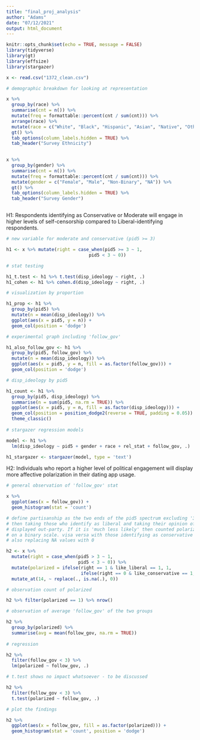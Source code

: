 ```yaml
---
title: "final_proj_analysis"
author: "Adams"
date: "07/12/2021"
output: html_document
---
```


```r
knitr::opts_chunk$set(echo = TRUE, message = FALSE)
library(tidyverse)
library(gt)
library(effsize)
library(stargazer)

x <- read.csv("1372_clean.csv")

```

```r

# demographic breakdown for looking at representation 

x %>% 
  group_by(race) %>% 
  summarise(cnt = n()) %>%
  mutate(freq = formattable::percent(cnt / sum(cnt))) %>% 
  arrange(race) %>% 
  mutate(race = c("White", "Black", "Hispanic", "Asian", "Native", "Other", "NA")) %>%
  gt() %>% 
  tab_options(column_labels.hidden = TRUE) %>% 
  tab_header("Survey Ethnicity")
  

x %>% 
  group_by(gender) %>% 
  summarise(cnt = n()) %>%
  mutate(freq = formattable::percent(cnt / sum(cnt))) %>% 
  mutate(gender = c("Female", "Male", "Non-Binary", "NA")) %>% 
  gt() %>% 
  tab_options(column_labels.hidden = TRUE) %>% 
  tab_header("Survey Gender")



```

H1: Respondents identifying as Conservative or Moderate will engage in higher levels of self-censorship compared to Liberal-identifying respondents.


```r

# new variable for moderate and conservative (pid5 >= 3)

h1 <- x %>% mutate(right = case_when(pid5 >= 3 ~ 1,
                               pid5 < 3 ~ 0))

# stat testing 

h1_t.test <- h1 %>% t.test(disp_ideology ~ right, .)
h1_cohen <- h1 %>% cohen.d(disp_ideology ~ right, .)

# visualization by proportion 

h1_prop <- h1 %>% 
  group_by(pid5) %>% 
  mutate(n = mean(disp_ideology)) %>% 
  ggplot(aes(x = pid5, y = n)) +
  geom_col(position = 'dodge')

# experimental graph including 'follow_gov'

h1_also_follow_gov <- h1 %>% 
  group_by(pid5, follow_gov) %>% 
  mutate(n = mean(disp_ideology)) %>% 
  ggplot(aes(x = pid5, y = n, fill = as.factor(follow_gov))) +
  geom_col(position = 'dodge')

# disp_ideology by pid5 

h1_count <- h1 %>% 
  group_by(pid5, disp_ideology) %>% 
  summarise(n = sum(pid5, na.rm = TRUE)) %>% 
  ggplot(aes(x = pid5, y = n, fill = as.factor(disp_ideology))) +
  geom_col(position = position_dodge2(reverse = TRUE, padding = 0.05)) +
  theme_classic()
  
# stargazer regression models 

model <- h1 %>% 
  lm(disp_ideology ~ pid5 + gender + race + rel_stat + follow_gov, .)

h1_stargazer <- stargazer(model, type = 'text')

```

H2: Individuals who report a higher level of political engagement will display more affective polarization in their dating app usage.

```r

# general observation of 'follow_gov' stat

x %>% 
  ggplot(aes(x = follow_gov)) +
  geom_histogram(stat = 'count')

# define partisanship as the two ends of the pid5 spectrum excluding '3',
# then taking those who identify as liberal and taking their opinion of 
# displayed out-party. If it is 'much less likely' then counted polarized 
# on a binary scale. visa versa with those identifying as conservative 
# also replacing NA values with 0 

h2 <- x %>% 
  mutate(right = case_when(pid5 > 3 ~ 1,
                           pid5 < 3 ~ 0)) %>% 
  mutate(polarized = ifelse(right == 1 & like_liberal == 1, 1,
                            ifelse(right == 0 & like_conservative == 1, 1, 0))) %>% 
  mutate_at(14, ~ replace(., is.na(.), 0)) 

# observation count of polarized 

h2 %>% filter(polarized == 1) %>% nrow()

# observation of average 'follow_gov' of the two groups

h2 %>% 
  group_by(polarized) %>% 
  summarise(avg = mean(follow_gov, na.rm = TRUE)) 
 
# regression 

h2 %>% 
  filter(follow_gov < 3) %>% 
  lm(polarized ~ follow_gov, .)

# t.test shows no impact whatsoever - to be discussed 

h2 %>% 
  filter(follow_gov < 3) %>% 
  t.test(polarized ~ follow_gov, .)

# plot the findings 

h2 %>% 
  ggplot(aes(x = follow_gov, fill = as.factor(polarized))) +
  geom_histogram(stat = 'count', position = 'dodge')


```



